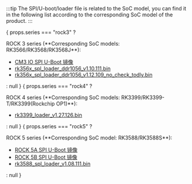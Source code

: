 :::tip
The SPI/U-boot/loader file is related to the SoC model, you can find it in the following list according to the corresponding SoC model of the product.
:::

<div>
    {
        props.series === "rock3" ? <div>
            <p>ROCK 3 series (**Corresponding SoC models: RK3566/RK3568/RK3568J**):</p>
            <ul>
                <li><a href="https://dl.radxa.com/rock3/images/loader/radxa-cm3-io/radxa-cm3-io-idbloader-g8684d740b9f.img">CM3 IO SPI U-Boot 镜像</a> </li>
                <li><a href="https://dl.radxa.com/rock3/images/loader/radxa-cm3-io/rk356x_spl_loader_ddr1056_v1.10.111.bin">rk356x_spl_loader_ddr1056_v1.10.111.bin</a> </li>
                <li><a href="https://dl.radxa.com/rock3/images/loader/rk356x_spl_loader_ddr1056_v1.12.109_no_check_todly.bin">rk356x_spl_loader_ddr1056_v1.12.109_no_check_todly.bin</a> </li>
            </ul>
        </div> : null
    }
    {
        props.series === "rock4" ? <div>
            <p>ROCK 4 series (**Corresponding SoC models: RK3399/RK3399-T/RK3399(Rockchip OP1)**):</p>
            <ul>
                <li> <a  href="https://dl.radxa.com/rockpi4/images/loader/rk3399_loader_v1.27.126.bin">rk3399_loader_v1.27.126.bin</a> </li>
            </ul>
        </div> : null
    }
    {
        props.series === "rock5" ? <div>
            <p>ROCK 5 series (**Corresponding SoC model: RK3588/RK3588S**):</p>
            <ul>
                <li> <a href="https://dl.radxa.com/rock5/sw/images/loader/rock-5a/rock-5a-spi-image-g4b32117-20230605.img">ROCK 5A SPI U-Boot 镜像</a> </li>
                <li> <a href="https://dl.radxa.com/rock5/sw/images/loader/rock-5b/release/rock-5b-spi-image-gbf47e81-20230607.img">ROCK 5B SPI U-Boot 镜像</a> </li>
                <li> <a href="https://dl.radxa.com/rock5/sw/images/loader/rock-5b/rk3588_spl_loader_v1.08.111.bin">rk3588_spl_loader_v1.08.111.bin</a> </li>
            </ul>
        </div> : null
    }
</div >
